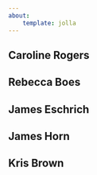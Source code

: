 ```yaml
---
about:
    template: jolla
---
```

:::{#hero-heading}

## Caroline Rogers 
## Rebecca Boes    
## James Eschrich  
## James Horn
## Kris Brown

:::